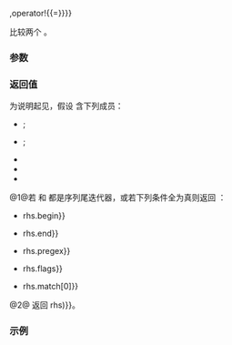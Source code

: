 {{cpp/regex/regex_iterator/title|operator{{==}},operator!{{=}}}}
{{cpp/regex/regex_iterator/navbar}}
{{dcl begin}}
{{dcl|num=1|since=c++11|1= 
bool operator==( const regex_iterator&amp; rhs ) const;
}}
{{dcl|num=2|since=c++11|until=c++20|1=
bool operator!=( const regex_iterator&amp; rhs ) const;
}}
{{dcl end}}

比较两个 {{tt|regex_iterator}}。

{{rrev|since=c++20|
{{cpp/note synthesized eq}}
}}

===参数===
{{par begin}}
{{par|rhs|要比较的 {{tt|regex_iterator}}}}
{{par end}}

===返回值===
为说明起见，假设 {{tt|regex_iterator}} 含下列成员：
* {{tt|BidirIt begin}};
* {{tt|BidirIt end}};
* {{c|const regex_type *pregex;}}
* {{c|std::regex_constants::match_flag_type flags;}}
* {{c|std::match_results&lt;BidirIt&gt; match;}}

@1@若 {{c|*this}} 和 {{c|rhs}} 都是序列尾迭代器，或若下列条件全为真则返回 {{c|true}}：
* {{c|begin {{==}} rhs.begin}}
* {{c|end {{==}} rhs.end}}
* {{c|pregex {{==}} rhs.pregex}}
* {{c|flags {{==}} rhs.flags}}
* {{c|match[0] {{==}} rhs.match[0]}}
 
@2@ 返回 {{c|!(*this {{==}} rhs)}}。

===示例===
{{example}}

{{langlinks|de|en|es|ja|ru}}
